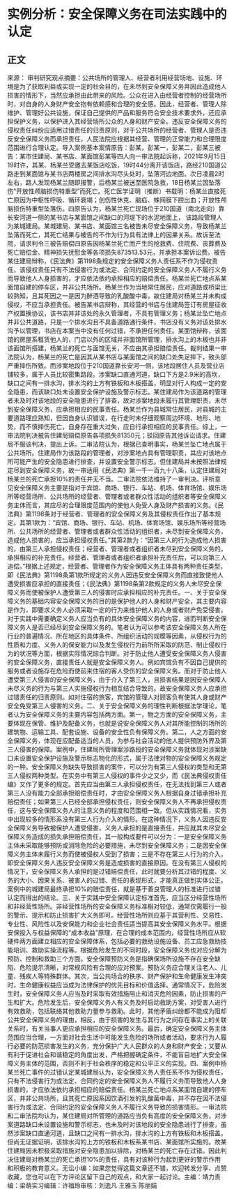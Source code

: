 # 实例分析：安全保障义务在司法实践中的认定
## 正文
来源： 审判研究观点摘要：公共场所的管理人、经营者利用经营场地、设施、环境是为了获取利益或实现一定的社会目的，在未尽到安全保障义务并因此造成他人损害的情形下，当然应承担由此带来的风险。公众在进入由经营者控制的经营场所时，对自身的人身财产安全抱有依赖感和合理的安全感。因此，经营者、管理人除维护、管理好公共设施，保证自己提供的产品和服务符合安全技术要求外，还应承担保护义务，以保护进入其经营场所公众的人身和财产安全。违反安全保障义务的侵权责任纠纷应适用过错责任的归责原则，对于公共场所的经营者、管理人是否违反安全保障义务而承担责任，人民法院应根据其经营、管理的正常能力和合理限度范围进行合理认定。导入案例基本案情原告：彭某，彭某一，彭某二，彭某三被告：某市住建局、某书店、某面馆彭某等四人向一审法院起诉称，2021年9月15日19时许，其某、杨某兰受邀去某饭店吃饭，19时44分离开该饭店，路经210国道公路走到某面馆与某书店两楼房之间排水沟尽头处时，坠落河边地面。次日凌晨2时左右，路人发现杨某兰随即报警，后杨某兰被送至医院急救，18日杨某兰因坠落伤“开放性颅脑损伤特重型”而死亡。死亡医学证明（推断）书载明：杨某兰直接死亡原因为中枢性呼吸、循环衰竭；创伤性休克、脑疝、蛛网膜下腔出血；开放性颅脑损伤特重型坠落伤。四原告认为，杨某兰死亡现场位于210国道（南北走向）靠长安河道一侧的某书店与某面馆之间缺口的河堤下的水泥地面上， 该路段管理人为某城建局。某城建局、某书店、某面馆三名被告未尽安全保障义务，导致杨某兰坠落而死亡，其死亡结果与被告的不作为行为具有法律上的因果关系。故诉至法院，请求判令三被告赔偿四原告因杨某兰死亡而产生的抢救费、住院费、丧葬费及死亡赔偿金、精神损失抚慰金等各项损失873513.53元，并承担本案诉讼费。被告某住建局辩称，《民法典》第1198条规定的安全保障义务人责任系不作为侵权责任，该侵权责任只有不法侵害行为或法定、合同约定的安全保障义务人不履行义务而导致他人人身损害的，才应依法依约承担相应的赔偿责任。杨某兰死亡地点系某面馆自建的停车区，并非公共场所。杨某兰作为当地常住居民，应对道路或桥梁比较熟知，且其死因之一是因为醉酒导致的乳酸酸中毒，故住建局对杨某兰并未构成侵权，不应当承担责任。被告某书店辩称，其经营的书店与住建局签订有房屋征收产权置换协议，该书店并非该处的永久管理者，不具有管理义务；杨某兰坠亡地点并非公共道路，只是一个排水沟且不具备道路通行条件，书店没有义务对该处排水沟予以管理，书店在本案当中没有任何过错，不承担任何责任。某面馆辩称，该面馆的房屋系租赁他人的，门店以外的区域并非面馆所管理，排水沟上的木板也并非该面馆所搭建，杨某兰的死亡与面馆无关，不应由其承担赔偿责任。裁判结果一审法院认为，杨某兰的死亡是因其从某书店与某面馆之间的缺口处失足摔下，致头部严重摔伤所致。而涉案地段位于210国道靠长安河一侧，该地段居住人员及营业店铺较多，属于人员比较密集路段。涉案缺口直通河道，缺口下方是2.9米的高坎，缺口之间有一排水沟，排水沟的上方有铁板和木板搭盖，明显对行人构成一定的安全隐患，而该缺口处未设置安全保护设施及警示标志。某住建局作为该道路的管理者未及时对该地段的安全隐患进行了排查，故对涉案地段未履行其管理职责，未尽到安全保障义务，应承担相应的民事责任。杨某兰作为县城常住居民，对县城的主要道路理应熟知，但因自身认识错误，在行走时未仔细观察周边环境、地形、地势，而不慎摔伤死亡，自身存在重大过失，应自行承担相应的民事责任。综上，一审法院判决被告住建局赔偿原告各项损失81350元；驳回原告其他诉讼请求。住建局不服该判决，提出上诉。二审法院认为，根据已查明事实，杨某兰坠亡地点属于公共场所。住建局作为该路段的管理者，对涉案地点具有管理职责，其应对该地点所可能产生的安全隐患进行排查，并设置安全警示标志。但住建局并未按照法律规定尽到安全保障义务，故一审适用《民法典》第一千一百九十八条，认定住建局对杨某兰的死亡承担10%的责任并无不当。二审法院依法维持了一审判决。评析意见安全保障义务主要是指对于宾馆、商场、银行、车站、机场、体育场馆、娱乐场所等经营场所、公共场所的经营者、管理者或者群众性活动的组织者等安全保障义务主体而言，其应尽的合理限度范围内的使他人免受人身及财产损害的义务。《民法典》第1198条对于经营者、管理者的安全保障义务及其侵权责任作出了基本规定。其第1款为：“宾馆、商场、银行、车站、机场、体育场馆、娱乐场所等经营场所、公共场所的经营者、管理者或者群众性活动的组织者，未尽到安全保障义务，造成他人损害的，应当承担侵权责任。”其第2款为：“因第三人的行为造成他人损害的，由第三人承担侵权责任；经营者、管理者或者组织者未尽到安全保障义务的，承担相应的补充责任。经营者、管理者或者组织者承担补充责任后，可以向第三人追偿。”根据上述规定，经营者、管理者作为安全保障义务主体具有两种责任类型，即《民法典》第1198条第1款所规定的义务人因违反安全保障义务而直接致使他人遭受损害应承担的直接责任；《民法典》第1198条第2款规定的义务人未尽安全保障义务而使被保护人遭受第三人的侵害时应承担相应的补充责任。一、关于安全保障义务的基础内容安全保障义务的目的是保护他人的人身和财产安全，其主要内容是作为，即要求义务人必须采取一定的行为来维护他人的人身或者财产免受侵害。对于实践中需要确定义务人应当负有的具体安全保障义务的内容，进而判断安全保障义务人是否已经尽到安全保障义务的。笔者认为可以参考该安全保障义务人所在行业的普遍情况、所在地区的具体条件、所组织活动的规模等因素，从侵权行为的性质和力度、义务人的保安能力以及发生侵权行为前所所采取的防范、制止侵权行为的状况等方面，根据实际情况综合判断。对于防止他人遭受安全保障义务人侵害的安全保障义务，直接责任人就是安全保障义务人。例如宾馆负有不因自己提供的服务或者设施存在危险而使前来住宿的客人受伤的安全保障义务。而对于防止他人遭受第三人侵害的安全保障义务，由于介入了第三人，且损害结果是因安全保障人未尽义务的行为与第三人实施侵权行为相互结合导致的。故安全保障义务人应承担过错责任的归责原则。如对住宿的旅客，宾馆的管理人对顾客负有使其人身或财产安全免受第三人侵害的义务。二、关于安全保障义务的理性判断根据法学理论，笔者认为安全保障义务的主要内容包括两方面。第一，物之方面的安全保障义务，主要体现在保管、维护及配备义务，也就是说安全保障义务人对其所能控制的场所的建筑物、运输工具、配套设施、设备的安全性负有保障义务。第二，人之方面的安全保障义务，体现在应配备适当的人员，为参与社会活动的他人提供预防外界及第三人侵害的保障。案例中，住建局所管理案涉路段的安全保障义务就体现对涉案缺口未设置安全保护设施及警示标志物化的形式，属于法律对物的安全保障义务规定的一种。安全保障义务缺失导致损害的案件，可以分为有第三人侵权的类型和无第三人侵权两种类型。在实务中有第三人侵权的事件少之又少，而《民法典侵权责任编》又作了更多的规定。首先应当由第三人承担侵权责任，在无法找到第三人或者第三人没有能力全部承担赔偿责任时，才由安全保障义务人根据自身过错承担补充赔偿责任；如果第三人已经全部承担侵权责任，则安全保障义务人不再承担侵权责任，这与安全保障义务人的注意义务的程度和范围相一致。但从实践情况看，实务中出现较多的情形系没有第三人行为介入的情形。在这种情况下，义务人因违反安全保障义务导致被保护人遭受侵害，义务人承担的是直接责任，并应就其未尽安全保障义务造成的损失承担赔偿责任，其一般构成要件可以分为：一是安全保障义务主体未采取能够预防或消除危险的必要措施，未尽到安全保障义务；二是因安全保障义务主体未履行义务而使被侵权人受到了损害；三是不存在第三人行为的介入，即安全保障义务人违反安全保障义务是造成损害的直接原因。在没有第三人侵权的情况下，安全保障义务人承担的是过错赔偿责任，此时就要分析其过错的程度、义务的大小、因果关系、被害人的过错、责任的表现形式，才能真正做到实体公正。案例中的城建局最终承担10%的赔偿责任，就是基于善良管理人的标准进行过错认定而得出的结论。三、关于实践中安全保障认定标准首先，应当区分经营性场所和非经营性场所。非经营性场所的安全保障义务标准相对较低，通常仅需履行一般的警示、提示和防止损害扩大义务即可。经营性场所则应基于其营利性、交易性、专业性、风险性以及安保能力和企业社会责任适当提高其安全保障义务水平。根据安保投入与权益保障的“成本收益”原理，在合理的成本范围内，经营性场所应从软硬件两方面建立相应的安全保障体系，包括必要的救助设施设备、员工应急救助技能培训、救助实操流程等。根据危险发生的不同时段，安全保障义务也对应分解为预防、控制和救助三个方面。安全保障预防义务是指确保场所设施不存在安全缺陷、危险提示清晰，对常规风险有合理的应对预案。预防义务应合理关注老人、儿童、残疾人等特殊群体。其次，当公共场合的秩序、财产保护和生命健康发生冲突时，生命健康权益应当成为法律保护的优先目标和价值选择。通常情况下，危险发生时，安全保障义务人应当及时采取有效措施阻止和消灭危险因素，防止损害的产生和扩大。危险发生后，安全保障义务人有义务及时启动救助方案，对受害人进行有效救助，包括联络其他救助力量参与救助。此时，其他矛盾纠纷都不能成为阻却公共安全保障义务的理由，相反，由于损害的发生与其行为之间存在事实上的关联关系时，有关当事人更应承担相应的安全保障义务。最后，确定安全保障义务主体范围应当合理，一方面对社会生活中可能发生危险的场所或者活动，要求行为人履行必要的防范损害发生的义务，充分保护广大人民群众的人身和财产安全；又要从有利于促进社会和谐稳定的角度出发，严格把握确定条件，不能盲目地扩大安全保障义务主体的范围，否则不利于社会秩序的稳定和公平正义的实现。四、案例中杨某兰死亡事件的过错认定某城建局认为，安全保障义务人责任系不作为侵权责任，只有不法侵害行为或法定、合同约定的安全保障义务人不履行义务而导致他人人身损害的，才应依法依约承担相应的赔偿责任。杨某兰死亡地点系某面馆自建的停车区，并非公共场所，且其死亡原因系因饮酒引发的乳酸菌中毒，并不存在因不法侵害行为或法定、合同约定的安全保障义务人不履行义务导致的损害情形。一审法院和二审法院均认为，某住建局对所管理的道路应当负有高度的安全保障义务，对涉案道路缺口未设置设施和警示标志，也未及时对该地段的安全隐患进行了排查，虽然涉案缺口直通河道，且缺口之间有一排水沟，排水沟的上方有铁板和木板搭盖，但尚无证据证明，该排水沟的上方的铁板和木板系某书店、某面馆所实施的。故某住建局因未积极采取措施对安全隐患加以排除，对杨某兰的死亡存在过错。因此判决住建局对杨某兰的死亡承担10%的责任，具有对该种行为起到更好的警示作用和积极的教育意义。无讼小编：如果您觉得这篇文章还不错，欢迎转发分享、点赞收藏，您也可以在下方评论区留下自己的观点，和大家一起讨论。主编：靖力责编：梁萌实习编辑：许福玲审核：刘逸凡 王雅玉 陈丽娟